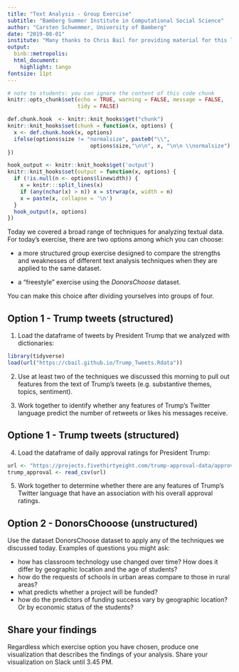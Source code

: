 ```yaml
---
title: "Text Analysis - Group Exercise"
subtitle: "Bamberg Summer Institute in Computational Social Science"
author: "Carsten Schwemmer, University of Bamberg"
date: "2019-08-01"
institute: "Many thanks to Chris Bail for providing material for this lecture"
output: 
  binb::metropolis:
  html_document:
    highlight: tango
fontsize: 11pt
---
```



```r
# note to students: you can ignore the content of this code chunk
knitr::opts_chunk$set(echo = TRUE, warning = FALSE, message = FALSE,
                      tidy = FALSE)

def.chunk.hook  <- knitr::knit_hooks$get("chunk")
knitr::knit_hooks$set(chunk = function(x, options) {
  x <- def.chunk.hook(x, options)
  ifelse(options$size != "normalsize", paste0("\\", 
                          options$size,"\n\n", x, "\n\n \\normalsize"), x)
})

hook_output <- knitr::knit_hooks$get('output')
knitr::knit_hooks$set(output = function(x, options) {
  if (!is.null(n <- options$linewidth)) {
    x = knitr:::split_lines(x)
    if (any(nchar(x) > n)) x = strwrap(x, width = n)
    x = paste(x, collapse = '\n')
  }
  hook_output(x, options)
})
```


Today we covered a broad range of techniques for analyzing textual data. For today's exercise, there are two options among which you can choose:

-  a more structured group exercise designed to compare the strengths and weaknesses of different text analysis techniques when they are applied to the same dataset.

-  a "freestyle" exercise using the *DonorsChoose* dataset.

You can make this choice after dividing yourselves into groups of four.


## Option 1 - Trump tweets (structured)


1) Load the dataframe of tweets by President Trump that we analyzed with dictionaries:

```r
library(tidyverse)
load(url("https://cbail.github.io/Trump_Tweets.Rdata"))
```

2) Use at least two of the techniques we discussed this morning to pull out features from the text of Trump's tweets (e.g. substantive themes, topics, sentiment). 

3) Work together to identify whether any features of Trump's Twitter language predict the number of retweets or likes his messages receive. 

## Optione 1 - Trump tweets (structured)


4) Load the dataframe of daily approval ratings for President Trump:

```r
url <- "https://projects.fivethirtyeight.com/trump-approval-data/approval_topline.csv"
trump_approval <- read_csv(url)
```

5) Work together to determine whether there are any features of Trump's Twitter language that have an association with his overall approval ratings.


## Option 2 - DonorsChooose (unstructured)

Use the dataset DonorsChoose dataset to apply any of the techniques we discussed today. Examples of questions you might ask: 

- how has classroom technology use changed over time? How does it differ by geographic location and the age of students?
- how do the requests of schools in urban areas compare to those in rural areas?
- what predicts whether a project will be funded?
- how do the predictors of funding success vary by geographic location? Or by economic status of the students?

## Share your findings

Regardless which exercise option you have chosen, produce one visualization that describes the findings of your analysis. Share your visualization on Slack until 3.45 PM. 














